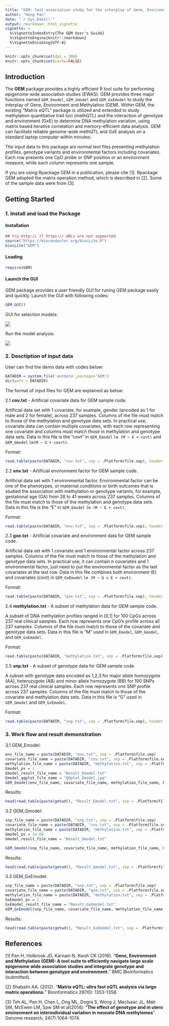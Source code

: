 ```yaml
---
title: "GEM: fast association study for the interplay of Gene, Environment and Methylation"
author: "Hong Pan"
date: "`r Sys.Date()`"
output: rmarkdown::html_vignette
vignette: >
  %\VignetteIndexEntry{The GEM User's Guide}
  %\VignetteEngine{knitr::rmarkdown}
  %\VignetteEncoding{UTF-8}
---
```


```r
knitr::opts_chunk$set(dpi = 300)
knitr::opts_chunk$set(cache=FALSE)
```
 
   
## Introduction

The **GEM** package provides a highly efficient R tool suite for performing epigenome wide association studies (EWAS). GEM provides three major functions named `GEM_Emodel`, `GEM_Gmodel` and `GEM_GxEmodel` to study the interplay of Gene, Environment and Methylation (GEM). Within GEM, the existing "Matrix eQTL" package is utilized and extended to study methylation quantitative trait loci (methQTL) and the interaction of genotype and environment (GxE) to determine DNA methylation variation, using matrix based iterative correlation and memory-efficient data analysis.  GEM can facilitate reliable genome-wide methQTL and GxE analysis on a standard laptop computer within minutes. 

The input data to this package are normal text files presenting methylation profiles, genotype variants and environmental factors including covariates. Each row presents one CpG probe or SNP position or an environment measure, while each column represents one sample.  

If you are using Rpackage GEM in a publication, please cite [1]. Rpackage GEM adopted the matrix operation method, which is described in [2]. Some of the sample data were from [3].


## Getting Started

### 1. Install and load the Package

#### Installation

```r
## try http:// if https:// URLs are not supported
source("https://bioconductor.org/biocLite.R")
biocLite("GEM")
```

#### Loading
```r
require(GEM)
```

#### Launch the GUI

GEM package provides a user friendly GUI for runing GEM package easily and quickly. Launch the GUI with following codes:

```r
GEM_GUI()
```

GUI for selection models:  

![](GUI_1.png)

Run the model analysis:  

![](GUI_2.png)

### 2. Desctiption of input data 

User can find the demo data with codes below:

```r
DATADIR = system.file('extdata',package='GEM')
dir(path = DATADIR)
```

The format of input files for GEM are explained as below:

2.1 **cov.txt**	- Artificial covariate data for GEM sample code.   

Artificial data set with 1 covariate, for example, gender (encoded as 1 for male and 2 for female), across 237 samples. Columns of the file must match to those of the methylation and genotype data sets. In practical use, covariate data can contain multiple covariates, with each row representing one covariate and columns must match those in methylation and genotype data sets. Data in this file is the "covt" in `GEM_Emodel` `lm (M ~ E + covt)` and `GEM_Gmodel` `lm(M ~ G + covrt)`.

Format:    

```r
read.table(paste(DATADIR, "cov.txt", sep = .Platform$file.sep), header = TRUE, row.names = 1)[1, 1:10]
```


2.2 **env.txt**	- Artificial environment factor for GEM sample code.

Artificial data set with 1 environmental factor. Environmental factor can be one of the phenotypes, or maternal conditions or birth outcomes that is studied the association with methylation or genotype variants, for example, gestational age (GA) from 28 to 41 weeks across 237 samples.  Columns of the file must match to those of the methylation and genotype data sets. Data in this file is the "E" in `GEM_Emodel` `lm (M ~ E + covt)`.

Format:

```r
read.table(paste(DATADIR, "env.txt", sep = .Platform$file.sep), header = TRUE, row.names = 1)[1, 1:10]
```
        
2.3 **gxe.txt**	- Artificial covariate and environment data for GEM sample code.

Artificial data set with 1 covariate and 1 environmental factor across 237 samples. Columns of the file must match to those of the methylation and genotype data sets. In practical use, it can contain n covariates and 1 environmental factor, just need to put the environmental factor as the last covariates at the last row. Data in this file combines both environment (E) and covariates (covt) in `GEM_GxEmodel` `lm (M ~ G x E + covt)`.

Format:

```r
read.table(paste(DATADIR, "gxe.txt", sep = .Platform$file.sep), header = TRUE, row.names = 1)[1:2, 1:10]
```


2.4 **methylation.txt**	- A subset of methylation data for GEM sample code.

A subset of DNA methylation profiles ranged in [0,1] for 100 CpGs across 237 real clinical samples. Each row represents one CpG's profile across all 237 samples. Columns of the file must match to those of the covariate and genotype data sets. Data in this file is "M" used in `GEM_Emodel`, `GEM_Gmodel`, and `GEM_GxEmodel`. 

Format:

```r
read.table(paste(DATADIR, "methylation.txt", sep = .Platform$file.sep), header = TRUE)[1:5, 1:7]
```


2.5 **snp.txt**	- A subset of genotype data for GEM sample code.

A subset with genotype data encoded as 1,2,3 for major allele homozygote (AA), heterozygote (AB) and minor allele homozygote (BB) for 100 SNPs across 237 real clinical samples. Each row represents one SNP profile across 237 samples. Columns of the file must match to those of the covariate and methylation data sets. Data in this file is "G" used in `GEM_Gmodel` and `GEM_GxEmodel`. 

Format:

```r
read.table(paste(DATADIR, "snp.txt", sep = .Platform$file.sep), header = TRUE)[1:5, 1:15]
```


### 3. Work flow and result demonstration

3.1 GEM_Emodel:

```r
env_file_name = paste(DATADIR, "env.txt", sep = .Platform$file.sep)
covariate_file_name = paste(DATADIR, "cov.txt", sep = .Platform$file.sep)
methylation_file_name = paste(DATADIR, "methylation.txt", sep = .Platform$file.sep)
Emodel_pv = 1
Emodel_result_file_name = "Result_Emodel.txt"
Emodel_qqplot_file_name = "QQplot_Emodel.jpg"
GEM_Emodel(env_file_name, covariate_file_name, methylation_file_name, Emodel_pv, Emodel_result_file_name, Emodel_qqplot_file_name, savePlot=FALSE)
```


Results:

```r
head(read.table(paste(getwd(), "Result_Emodel.txt", sep = .Platform$file.sep), header = TRUE))
```

3.2 GEM_Gmodel:

```r
snp_file_name = paste(DATADIR, "snp.txt", sep = .Platform$file.sep)
covariate_file_name = paste(DATADIR, "cov.txt", sep = .Platform$file.sep)
methylation_file_name = paste(DATADIR, "methylation.txt", sep = .Platform$file.sep)
Gmodel_pv = 1e-04
Gmodel_result_file_name = "Result_Gmodel.txt"

GEM_Gmodel(snp_file_name, covariate_file_name, methylation_file_name, Gmodel_pv, Gmodel_result_file_name)
```

Results:

```r
head(read.table(paste(getwd(), "Result_Gmodel.txt", sep = .Platform$file.sep), header = TRUE))
```


3.3 GEM_GxEmodel:

```r
snp_file_name = paste(DATADIR, "snp.txt", sep = .Platform$file.sep)
covariate_file_name = paste(DATADIR, "gxe.txt", sep = .Platform$file.sep)
methylation_file_name = paste(DATADIR, "methylation.txt", sep = .Platform$file.sep)
GxEmodel_pv = 1
GxEmodel_result_file_name = "Result_GxEmodel.txt"
GEM_GxEmodel(snp_file_name, covariate_file_name, methylation_file_name, GxEmodel_pv, GxEmodel_result_file_name, topKplot = 1, savePlot=FALSE)
```

Results:

```r
head(read.table(paste(getwd(), "Result_GxEmodel.txt", sep = .Platform$file.sep), header = TRUE))
```


## References

[1] Pan H, Holbrook JD, Karnani N, Kwoh CK (2016). "**Gene, Environment and Methylation (GEM): A tool suite to efficiently navigate large scale epigenome wide association studies and integrate genotype and interaction between genotype and environment.**" BMC Bioinformatics (submitted).

[2] Shabalin AA. (2012). "**Matrix eQTL: ultra fast eQTL analysis via large matrix operations.**" Bioinformatics 28(10): 1353-1358.

[3] Teh AL, Pan H, Chen L, Ong ML, Dogra S, Wong J, MacIsaac JL, Mah SM, McEwen LM, Saw SM et al(2014): "**The effect of genotype and in utero environment on interindividual variation in neonate DNA methylomes**". Genome research, 24(7):1064-1074.

